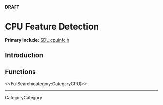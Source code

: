 <!-- #master-page:CategoryTemplate -->
<!-- #master-date:Unknown-Date -->
<!-- format wiki -->
<!-- language en -->
'''DRAFT'''

= CPU Feature Detection =
'''Primary Include:'''  [http://hg.libsdl.org/SDL/file/68dfd6df47da/include/SDL_cpuinfo.h SDL_cpuinfo.h]


== Introduction ==

== Functions ==

<<FullSearch(category:CategoryCPU)>>

----
CategoryCategory

